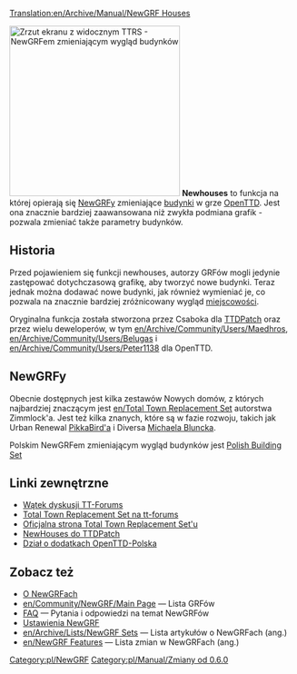[[Translation:en/Archive/Manual/NewGRF Houses]]


[[File:en/Archive/Manual/Ttrsopenttd.png|thumb|300px|right|Zrzut ekranu z widocznym TTRS - NewGRFem zmieniającym wygląd budynków]]
'''Newhouses''' to funkcja na której opierają się [[pl/Manual/NewGRF|NewGRFy]] zmieniające [[pl/Archive/Unmapped/Domy|budynki]] w grze [[pl/Manual/Main Page|OpenTTD]]. Jest ona znacznie bardziej zaawansowana niż zwykła podmiana grafik - pozwala zmieniać także parametry budynków.

==Historia==
Przed pojawieniem się funkcji newhouses, autorzy GRFów mogli jedynie zastępować dotychczasową grafikę, aby tworzyć nowe budynki. Teraz jednak można dodawać nowe budynki, jak również wymieniać je, co pozwala na znacznie bardziej zróżnicowany wygląd [[pl/Manual/Miasta|miejscowości]].

Oryginalna funkcja została stworzona przez Csaboka dla [[pl/Archive/OpenTTD/TTDPatch|TTDPatch]] oraz przez wielu deweloperów, w tym [[en/Archive/Community/Users/Maedhros]], [[en/Archive/Community/Users/Belugas]] i [[en/Archive/Community/Users/Peter1138]] dla OpenTTD. 

==NewGRFy==
Obecnie dostępnych jest kilka zestawów Nowych domów, z których najbardziej znaczącym jest [[en/Total Town Replacement Set]] autorstwa Zimmlock'a. Jest też kilka znanych, które są w fazie rozwoju, takich jak Urban Renewal [[en/Archive/Community/Users/PikkaBird|PikkaBird'a]] i Diversa [[en/Archive/Community/Users/Michael Blunck|Michaela Bluncka]]. 

Polskim NewGRFem zmieniającym wygląd budynków jest [https://openttd-polska.pl/Thread-Inne-Projekt-polskie-budynki Polish Building Set]

==Linki zewnętrzne==
*[http://www.tt-forums.net/viewtopic.php?t=28797 Wątek dyskusji TT-Forums]
*[http://www.tt-forums.net/viewtopic.php?t=8878 Total Town Replacement Set na tt-forums]
*[http://users.skynet.be/florisjan/ttd/ttrs.html Oficjalna strona Total Town Replacement Set'u]
*[http://wiki.ttdpatch.net/tiki-index.php?page=NewHouses NewHouses do TTDPatch]
*[https://openttd-polska.pl/Forum-Dodatki Dział o dodatkach OpenTTD-Polska]

== Zobacz też ==
* [[pl/Manual/NewGRF|O NewGRFach]] 
* [[en/Community/NewGRF/Main Page]] &mdash; Lista GRFów
* [[pl/Archive/Community/FAQ NewGRF|FAQ]] &mdash; Pytania i odpowiedzi na temat NewGRFów
* [[pl/Manual/NewGRF|Ustawienia NewGRF]]
* [[en/Archive/Lists/NewGRF Sets]] &mdash; Lista artykułów o NewGRFach (ang.)
* [[en/NewGRF Features]] &mdash; Lista zmian w NewGRFach (ang.)

[[Category:pl/NewGRF]]
[[Category:pl/Manual/Zmiany od 0.6.0]]